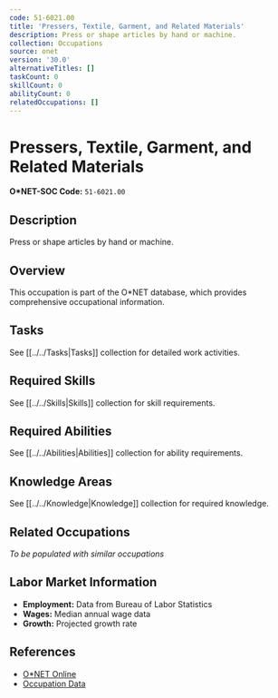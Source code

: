 ```yaml
---
code: 51-6021.00
title: 'Pressers, Textile, Garment, and Related Materials'
description: Press or shape articles by hand or machine.
collection: Occupations
source: onet
version: '30.0'
alternativeTitles: []
taskCount: 0
skillCount: 0
abilityCount: 0
relatedOccupations: []
---
```

# Pressers, Textile, Garment, and Related Materials

**O*NET-SOC Code:** `51-6021.00`

## Description

Press or shape articles by hand or machine.

## Overview

This occupation is part of the O*NET database, which provides comprehensive occupational information.

## Tasks

See [[../../Tasks|Tasks]] collection for detailed work activities.

## Required Skills

See [[../../Skills|Skills]] collection for skill requirements.

## Required Abilities

See [[../../Abilities|Abilities]] collection for ability requirements.

## Knowledge Areas

See [[../../Knowledge|Knowledge]] collection for required knowledge.

## Related Occupations

*To be populated with similar occupations*

## Labor Market Information

- **Employment:** Data from Bureau of Labor Statistics
- **Wages:** Median annual wage data
- **Growth:** Projected growth rate

## References

- [O*NET Online](https://www.onetonline.org/link/summary/51-6021.00)
- [Occupation Data](https://www.onetcenter.org/)
